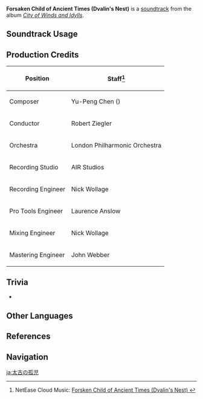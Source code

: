 {{Soundtrack Infobox
|image          = City of Winds and Idylls.png
|album          = City of Winds and Idylls
|disc           = 2
|number         = 48
|featured       =
|featured2      =
|featured3      =
|featured_disc  =
|featured_disc2 =
|featured_disc3 =
|youtube_id     = I8RqtOTyWNo
|spotify_id     = 3imOpl0MBd3TvAhmw2qelF
|previous       = Forlorn Child of Archaic Winds (Dvalin's Nest)
|next           = Midday Prospects
}}
'''Forsaken Child of Ancient Times (Dvalin's Nest)''' is a [[soundtrack]] from the album ''[[City of Winds and Idylls]]''.

==Soundtrack Usage==
{{Soundtrack Usage
|location = Stormterror's Lair
}}

==Production Credits==
{| class="wikitable"
! Position
! Staff<ref>NetEase Cloud Music: [https://music.163.com/#/song?id=1481390663 Forsken Child of Ancient Times (Dvalin's Nest) {{zh|太古时光的遗孤}}]</ref>
|-
! Composer
| Yu-Peng Chen ({{zh|陈致逸}})
|-
! Conductor
| Robert Ziegler
|-
! Orchestra
| London Philharmonic Orchestra
|-
! Recording Studio
| AIR Studios
|-
! Recording Engineer
| Nick Wollage
|-
! Pro Tools Engineer
| Laurence Anslow
|-
! Mixing Engineer
| Nick Wollage
|-
! Mastering Engineer
| John Webber
|}

==Trivia==
* {{Transclude|Slight Distress|SlightDistressLeitmotif|section=1}}

==Other Languages==
{{Other Languages
|en      = Forsaken Child of Ancient Times (Dvalin's Nest)
|zhs     = 太古时光的遗孤
|zhs_rm  = Tàigǔ Shíguāng de Yígū
|zht     = 太古時光的遺孤
|zht_rm  = Tàigǔ Shíguāng de Yígū
|zh_tl   = 
|ja      = 太古の孤児
|ja_rm   = Taiko no Koji
|ja_tl   = Orphan of Acient Times
}}

==References==
{{Reflist}}

==Navigation==
{{Soundtrack Navbox|City of Winds and Idylls}}

[[ja:太古の孤児]]